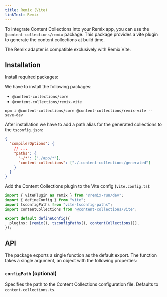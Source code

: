```yaml
---
title: Remix (Vite)
linkText: Remix
---
```


To integrate Content Collections into your Remix app, you can use the `@content-collections/remix` package. This package provides a vite plugin to generate the content collections at build time.

<Callout type="warn" title="Careful">
  The Remix adapter is compatible exclusively with Remix Vite.
</Callout>

## Installation

<div className="steps">
<div className="step">

Install required packages:

We have to install the following packages:

- `@content-collections/core`
- `@content-collections/remix-vite`

```package-install
npm i @content-collections/core @content-collections/remix-vite --save-dev
```

</div>
<div className="step">

After installation we have to add a path alias for the generated collections to the `tsconfig.json`:

```json
{
  "compilerOptions": {
    // ...
    "paths": {
      "~/*": ["./app/*"],
      "content-collections": ["./.content-collections/generated"]
    }
  }
}
```

</div>
<div className="step">

Add the Content Collections plugin to the Vite config (`vite.config.ts`):

```ts
import { vitePlugin as remix } from "@remix-run/dev";
import { defineConfig } from "vite";
import tsconfigPaths from "vite-tsconfig-paths";
import contentCollections from "@content-collections/vite";

export default defineConfig({
  plugins: [remix(), tsconfigPaths(), contentCollections()],
});
```

</div>
</div>

## API

The package exports a single function as the default export. The function takes a single argument, an object with the following properties:

### `configPath` (optional)

Specifies the path to the Content Collections configuration file. Defaults to `content-collections.ts`.